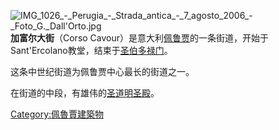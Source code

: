 [[Image:IMG_1026_-_Perugia_-_Strada_antica_-_7_agosto_2006_-_Foto_G._Dall'Orto.jpg|thumb]]
'''加富尔大街'''（Corso Cavour）是意大利[[佩鲁贾|佩鲁贾]]的一条街道，开始于Sant'Ercolano教堂，结束于[[圣伯多禄门_(佩鲁贾)|圣伯多禄门]]。

这条中世纪街道为佩鲁贾中心最长的街道之一。

在街道的中段，有雄伟的[[圣道明圣殿_(佩鲁贾)|圣道明圣殿]]。

[[Category:佩魯賈建築物|Category:佩魯賈建築物]]